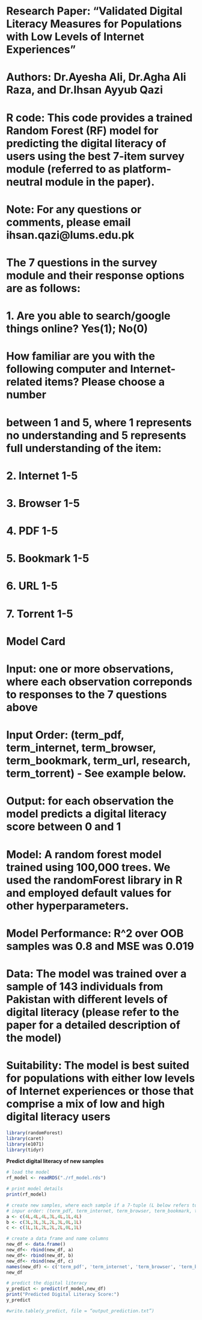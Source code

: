 # Research Paper: "Validated Digital Literacy Measures for Populations with Low Levels of Internet Experiences"
# Authors: Dr.Ayesha Ali, Dr.Agha Ali Raza, and Dr.Ihsan Ayyub Qazi
# R code: This code provides a trained Random Forest (RF) model for predicting the digital literacy of users using the best 7-item survey module (referred to as platform-neutral module in the paper).
# Note: For any questions or comments, please email ihsan.qazi@lums.edu.pk

# The 7 questions in the survey module and their response options are as follows:
#   1. Are you able to search/google things online? Yes(1); No(0)
#   How familiar are you with the following computer and Internet-related items? Please choose a number
#   between 1 and 5, where 1 represents no understanding and 5 represents full understanding of the item:
#   2. Internet 1-5
#   3. Browser 1-5
#   4. PDF 1-5
#   5. Bookmark 1-5
#   6. URL 1-5
#   7. Torrent 1-5

# Model Card
# Input: one or more observations, where each observation correponds to responses to the 7 questions above
# Input Order: (term_pdf, term_internet, term_browser, term_bookmark, term_url, research, term_torrent) - See example below.
# Output: for each observation the model predicts a digital literacy score between 0 and 1
# Model: A random forest model trained using 100,000 trees. We used the randomForest library in R and employed default values for other hyperparameters.
# Model Performance: R^2 over OOB samples was 0.8 and MSE was 0.019
# Data: The model was trained over a sample of 143 individuals from Pakistan with different levels of digital literacy (please refer to the paper for a detailed description of the model)
# Suitability: The model is best suited for populations with either low levels of Internet experiences or those that comprise a mix of low and high digital literacy users


```r
library(randomForest)
library(caret)
library(e1071)
library(tidyr)
```


**Predict digital literacy of new samples** 
```r

# load the model
rf_model <- readRDS("./rf_model.rds")

# print model details
print(rf_model)

# create new samples, where each sample if a 7-tuple (L below refers to an integer so 4L means the response was 4)
# inpur order: (term_pdf, term_internet, term_browser, term_bookmark, term_url, research, term_torrent)
a <- c(4L,4L,4L,3L,4L,1L,4L)
b <- c(3L,3L,3L,2L,3L,0L,1L)
c <- c(1L,1L,2L,2L,2L,0L,1L)

# create a data frame and name columns
new_df <- data.frame()
new_df<- rbind(new_df, a)
new_df<- rbind(new_df, b)
new_df<- rbind(new_df, c)
names(new_df) <- c('term_pdf', 'term_internet', 'term_browser', 'term_bookmark', 'term_url', 'search', 'term_torrent')
new_df

# predict the digital literacy
y_predict <- predict(rf_model,new_df)
print("Predicted Digital Literacy Score:")
y_predict

#write.table(y_predict, file = “output_prediction.txt”) 
```